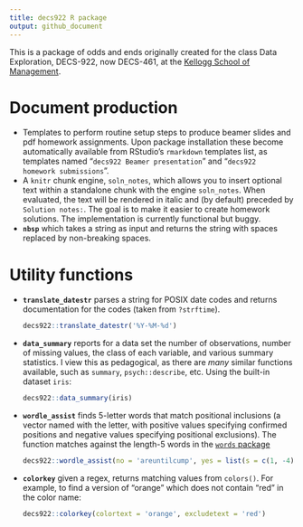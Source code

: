```yaml
---
title: decs922 R package
output: github_document
---
```


This is a package of odds and ends originally created for the class
Data Exploration, DECS-922, now DECS-461, at the [Kellogg School of
Management](https://www.kellogg.northwestern.edu/). 

# Document production

* Templates to perform routine setup steps to produce beamer slides
  and pdf homework assignments.  Upon package installation these
  become automatically available from RStudio's `rmarkdown` templates
  list, as templates named "`decs922 Beamer presentation`" and "`decs922
  homework submissions`".
* A `knitr` chunk engine, `soln_notes`, which allows you to insert
  optional text within a standalone chunk with the engine
  `soln_notes`. When evaluated, the text will be rendered in italic
  and (by default) preceded by `Solution notes:`. The goal is to make
  it easier to create homework solutions. The implementation is
  currently functional but buggy.
* **`nbsp`** which takes a string as input and returns the
  string with spaces replaced by non-breaking spaces.
  
# Utility functions

* **`translate_datestr`** parses a string for POSIX
  date codes and returns documentation for the codes (taken from `?strftime`).
  
  ```r
  decs922::translate_datestr('%Y-%M-%d')
  ```

* **`data_summary`** reports for a data set the number
  of observations, number of missing values, the class of each
  variable, and various summary statistics. I view this as
  pedagogical, as there are *many* similar functions available, such
  as `summary`, `psych::describe`, etc.  Using the
  built-in dataset `iris`:
  
  ```r
  decs922::data_summary(iris)
  ```
* **`wordle_assist`** finds 5-letter words that match positional
  inclusions (a vector named with the letter, with positive values
  specifying confirmed positions and negative values specifying
  positional exclusions). The function matches against 
  the length-5 words in the [`words` package](https://CRAN.R-project.org/package=words)
  ```r
  decs922::wordle_assist(no = 'areuntilcump', yes = list(s = c(1, -4), h = 2, o = 3))
  ```
* **`colorkey`** given a regex, returns matching values from
  `colors()`.  For example, to find a version of "orange" which does
  not contain "red" in the color name:

    ```r
    decs922::colorkey(colortext = 'orange', excludetext = 'red')
    ```




